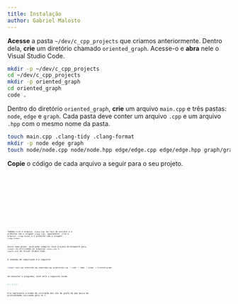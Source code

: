 ```yaml
---
title: Instalação
author: Gabriel Malosto
---
```





**Acesse** a pasta `~/dev/c_cpp_projects` que criamos anteriormente.
Dentro dela, **crie** um diretório chamado `oriented_graph`.
Acesse-o e **abra** nele o Visual Studio Code.

```zsh title="Fedora, WSL ou Mint" frame="terminal"
mkdir -p ~/dev/c_cpp_projects
cd ~/dev/c_cpp_projects
mkdir -p oriented_graph
cd oriented_graph
code .
```

Dentro do diretório `oriented_graph`, **crie** um arquivo `main.cpp` e três pastas: `node`, `edge` e `graph`.
Cada pasta deve conter um arquivo `.cpp` e um arquivo `.hpp` com o mesmo nome da pasta.

```zsh title="Fedora, WSL ou Mint" frame="terminal"
touch main.cpp .clang-tidy .clang-format
mkdir -p node edge graph
touch node/node.cpp node/node.hpp edge/edge.cpp edge/edge.hpp graph/graph.cpp graph/graph.hpp
```

**Copie** o código de cada arquivo a seguir para o seu projeto.

<Code lang="cpp" title="main.cpp" code={mainFromOrientedGraph} frame="code" />

<Code
  lang="cpp"
  title="node/node.hpp"
  code={nodeHeaderFromOrientedGraph}
  frame="code"
/>

<Code
  lang="cpp"
  title="node/node.cpp"
  code={nodeFromOrientedGraph}
  frame="code"
/>

<Code
  lang="cpp"
  title="edge/edge.hpp"
  code={edgeHeaderFromOrientedGraph}
  frame="code"
/>

<Code
  lang="cpp"
  title="edge/edge.cpp"
  code={edgeFromOrientedGraph}
  frame="code"
/>

<Code
  lang="cpp"
  title="graph/graph.hpp"
  code={graphHeaderFromOrientedGraph}
  frame="code"
/>

<Code
  lang="cpp"
  title="graph/graph.cpp"
  code={graphFromOrientedGraph}
  frame="code"
/>

Também crie o arquivo `.clang-tidy` na raiz do projeto e o preencha com o snippet `clang-tidy`.
Igualmente, crie o arquivo `.clang-format` e o preencha com o snippet `clang-format`.

Assim como antes, você pode compilar esse projeto diretamente pelo `clang++` ou utilizando os arquivos `tasks.json` e `launch.json` do Visual Studio Code.

O comando de compilação é o seguinte.

```zsh title="Fedora, WSL ou Mint" frame="terminal"
clang++ main.cpp node/node.cpp edge/edge.cpp graph/graph.cpp -I node -I edge -I graph -o oriented_graph
```

Ao executar o programa, você verá a seguinte saída.

```zsh title="Fedora, WSL ou Mint" frame="terminal"
# 1 3 4 5 2
```

Ela representa a ordem de visitação dos nós do grafo em uma busca em profundidade iniciando pelo nó 1.

